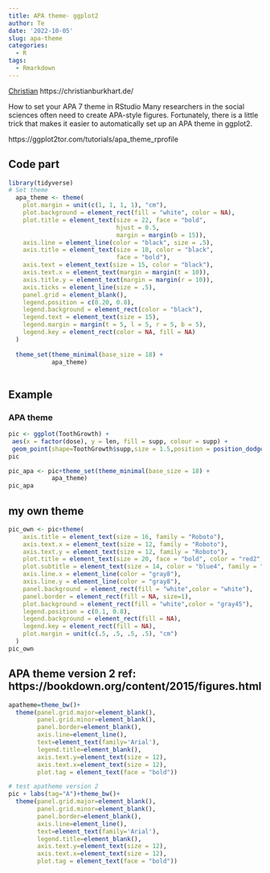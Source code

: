 ```yaml
---
title: APA theme- ggplot2
author: Te
date: '2022-10-05'
slug: apa-theme
categories:
  - R
tags:
  - Rmarkdown
---
```

[Christian](https://ggplot2tor.com/tutorials/apa_theme_rprofile)
https://christianburkhart.de/

How to set your APA 7 theme in RStudio
Many researchers in the social sciences often need to create APA-style figures. Fortunately, there is a little trick that makes it easier to automatically set up an APA theme in ggplot2.

https://ggplot2tor.com/tutorials/apa_theme_rprofile

## Code part
```r

library(tidyverse)
# Set theme
  apa_theme <- theme(
    plot.margin = unit(c(1, 1, 1, 1), "cm"),
    plot.background = element_rect(fill = "white", color = NA),
    plot.title = element_text(size = 22, face = "bold",
                              hjust = 0.5,
                              margin = margin(b = 15)),
    axis.line = element_line(color = "black", size = .5),
    axis.title = element_text(size = 18, color = "black",
                              face = "bold"),
    axis.text = element_text(size = 15, color = "black"),
    axis.text.x = element_text(margin = margin(t = 10)),
    axis.title.y = element_text(margin = margin(r = 10)),
    axis.ticks = element_line(size = .5),
    panel.grid = element_blank(),
    legend.position = c(0.20, 0.8),
    legend.background = element_rect(color = "black"),
    legend.text = element_text(size = 15),
    legend.margin = margin(t = 5, l = 5, r = 5, b = 5),
    legend.key = element_rect(color = NA, fill = NA)
  )
  
  theme_set(theme_minimal(base_size = 18) +
            apa_theme)
            
```

## Example
### APA theme
```r
pic <- ggplot(ToothGrowth) +
 aes(x = factor(dose), y = len, fill = supp, colour = supp) +
 geom_point(shape=ToothGrowth$supp,size = 1.5,position = position_dodge(0.2)) 
pic

pic_apa <- pic+theme_set(theme_minimal(base_size = 18) +
            apa_theme)
pic_apa
```

## my own theme
```r
pic_own <- pic+theme(
    axis.title = element_text(size = 16, family = "Roboto"),
    axis.text.x = element_text(size = 12, family = "Roboto"),
    axis.text.y = element_text(size = 12, family = "Roboto"),
    plot.title = element_text(size = 20, face = "bold", color = "red2", family = "Lato"),
    plot.subtitle = element_text(size = 14, color = "blue4", family = "Lato"),
    axis.line.x = element_line(color = "gray8"),
    axis.line.y = element_line(color = "gray8"),
    panel.background = element_rect(fill = "white",color = "white"),
    panel.border = element_rect(fill = NA, size=1),
    plot.background = element_rect(fill = "white",color = "gray45"),
    legend.position = c(0.1, 0.8),
    legend.background = element_rect(fill = NA),
    legend.key = element_rect(fill = NA),
    plot.margin = unit(c(.5, .5, .5, .5), "cm")
  )
pic_own  
```

## APA theme version 2 ref: https://bookdown.org/content/2015/figures.html
```r
apatheme=theme_bw()+
  theme(panel.grid.major=element_blank(),
        panel.grid.minor=element_blank(),
        panel.border=element_blank(),
        axis.line=element_line(),
        text=element_text(family='Arial'),
        legend.title=element_blank(),
        axis.text.y=element_text(size = 12),
        axis.text.x=element_text(size = 12),
        plot.tag = element_text(face = "bold"))

# test apatheme version 2
pic + labs(tag="A")+theme_bw()+
  theme(panel.grid.major=element_blank(),
        panel.grid.minor=element_blank(),
        panel.border=element_blank(),
        axis.line=element_line(),
        text=element_text(family='Arial'),
        legend.title=element_blank(),
        axis.text.y=element_text(size = 12),
        axis.text.x=element_text(size = 12),
        plot.tag = element_text(face = "bold"))
```


